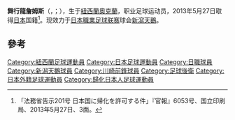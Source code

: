 {{noteTA|G1=足球|G2=JLeague
|1=zh-hans:菲茨杰拉尔德; zh-hk:費斯基拿特;
|2=zh-hans:迈克尔; zh-hk:米高;
|3=zh-hans:詹姆斯; zh-hk:占士;
}}
{{Football player infobox
| playername= 舞行龍詹姆斯 <br /> ''Michael Fitzgerald''
| image = 
| fullname = Michael James Fitzgerald <br> フィッツジェラルド 舞行龍 ジェームズ
| dateofbirth = {{birth date and age|1988|9|17}}
| cityofbirth = [[奧克蘭_(紐西蘭)|奧克蘭]]
| countryofbirth = [[紐西蘭|紐西蘭]]
| height = {{height|m=1.85}} 
| currentclub  = [[川崎前鋒|川崎前鋒]]
| clubnumber = 
| position = [[後衛_(足球)|後衛]]
| youthyears1    = 2005–2007 | youthclubs1 = {{link-ja|成立学園高校|成立学園中学校・高等学校}}
| years1         = 2008–2016 | clubs1 = [[新潟天鵝|新潟天鵝]]             | caps1 = 94 | goals1 = 1
| years2         = 2009      | clubs2 = → [[日本足球學院|日本足球學院]]（租借） | caps2 = 11 | goals2 = 0
| years3         = 2010–2011 | clubs3 = → [[金澤薩維根|金澤薩維根]]（租借）  | caps3 = 45 | goals3 = 2
| years4         = 2012–2013 | clubs4 = → [[長崎成功丸|長崎成功丸]]（租借）  | caps4 = 32 | goals4 = 4
| years5         = 2017–     | clubs5 = [[川崎前鋒|川崎前鋒]]             | caps5 = 0  | goals5 = 0
| nationalyears1 = 2011      | nationalteam1 = {{fb|New Zealand}}  | nationalcaps1  =  3 | nationalgoals1 = 0
| pcupdate       = 2016年11月3日
| ntupdate       = 2011年6月5日
}}
'''舞行龍詹姆斯'''（{{lang-en|'''Michael James Fitzgerald'''}}，{{lang-ja|'''フィッツジェラルド 舞行龍 ジェームズ'''}}；{{bd|1988年|9月17日|catidx=Fitzgerald, Michael}}），生于[[紐西蘭|紐西蘭]][[奧克蘭_(紐西蘭)|奧克蘭]]，职业足球运动员，2013年5月27日取得[[日本|日本]]国籍<ref>「法務省告示201号 日本国に帰化を許可する件」『官報』6053号、国立印刷局、2013年5月27日、3面。</ref>。现效力于[[日本職業足球联赛|日本職業足球联赛]]球会[[新瀉天鵝|新瀉天鵝]]。

== 參考 ==
{{reflist}}

{{DEFAULTSORT:Fitzgerald, Michael}}
[[Category:紐西蘭足球運動員|Category:紐西蘭足球運動員]]
[[Category:日本足球運動員|Category:日本足球運動員]]
[[Category:日職球員|Category:日職球員]]
[[Category:新潟天鵝球員|Category:新潟天鵝球員]]
[[Category:川崎前鋒球員|Category:川崎前鋒球員]]
[[Category:足球後衛|Category:足球後衛]]
[[Category:日本外籍足球運動員|Category:日本外籍足球運動員]]
[[Category:歸化日本人足球運動員|Category:歸化日本人足球運動員]]